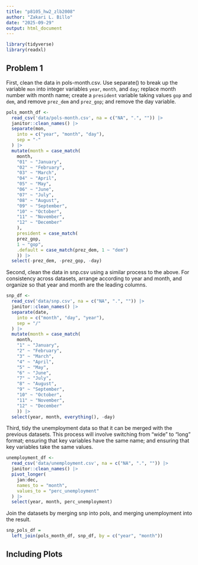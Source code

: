 ```yaml
---
title: "p8105_hw2_zlb2008"
author: "Zakari L. Billo"
date: "2025-09-29"
output: html_document
---
```


```r
library(tidyverse)
library(readxl)
```

## Problem 1

First, clean the data in pols-month.csv. Use separate() to break up the variable `mon` into integer variables `year`, `month`, and `day`; replace month number with month name; create a `president` variable taking values `gop` and `dem`, and remove `prez_dem` and `prez_gop`; and remove the day variable.

```r
pols_month_df <-
  read_csv('data/pols-month.csv', na = c("NA", ".", "")) |>
  janitor::clean_names() |>
  separate(mon, 
    into = c("year", "month", "day"),
    sep = "-"
  ) |>
  mutate(month = case_match(
    month, 
    "01" ~ "January",
    "02" ~ "February",
    "03" ~ "March",
    "04" ~ "April",
    "05" ~ "May",
    "06" ~ "June",
    "07" ~ "July",
    "08" ~ "August",
    "09" ~ "September",
    "10" ~ "October",
    "11" ~ "November",
    "12" ~ "December"
    ),
    president = case_match(
    prez_gop, 
    1 ~ "gop",
    .default = case_match(prez_dem, 1 ~ "dem")
    )) |>
  select(-prez_dem, -prez_gop, -day)
```

Second, clean the data in snp.csv using a similar process to the above. For consistency across datasets, arrange according to year and month, and organize so that year and month are the leading columns.

```r
snp_df <-
  read_csv('data/snp.csv', na = c("NA", ".", "")) |>
  janitor::clean_names() |>
  separate(date, 
    into = c("month", "day", "year"),
    sep = "/"
  ) |>
  mutate(month = case_match(
    month, 
    "1" ~ "January",
    "2" ~ "February",
    "3" ~ "March",
    "4" ~ "April",
    "5" ~ "May",
    "6" ~ "June",
    "7" ~ "July",
    "8" ~ "August",
    "9" ~ "September",
    "10" ~ "October",
    "11" ~ "November",
    "12" ~ "December"
    )) |>
  select(year, month, everything(), -day)
```

Third, tidy the unemployment data so that it can be merged with the previous datasets. This process will involve switching from “wide” to “long” format; ensuring that key variables have the same name; and ensuring that key variables take the same values.

```r
unemployment_df <-
  read_csv('data/unemployment.csv', na = c("NA", ".", "")) |>
  janitor::clean_names() |>
  pivot_longer(
    jan:dec,
    names_to = "month", 
    values_to = "perc_unemployment"
  ) |>
  select(year, month, perc_unemployment)
```

Join the datasets by merging snp into pols, and merging unemployment into the result.

```r
snp_pols_df = 
  left_join(pols_month_df, snp_df, by = c("year", "month"))

```


## Including Plots


